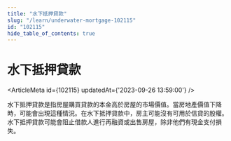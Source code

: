 ```yaml
---
title: "水下抵押貸款"
slug: "/learn/underwater-mortgage-102115"
id: "102115"
hide_table_of_contents: true
---
```



# 水下抵押貸款

<ArticleMeta id={102115} updatedAt={'2023-09-26 13:59:00'} />
<div className='border-solid border-b border-t-0 my-4 border-[var(--ifm-color-gray-300)]' />

水下抵押貸款是指房屋購買貸款的本金高於房屋的市場價值。當房地產價值下降時，可能會出現這種情況。在水下抵押貸款中，房主可能沒有可用於信貸的股權。水下抵押貸款可能會阻止借款人進行再融資或出售房屋，除非他們有現金支付損失。
